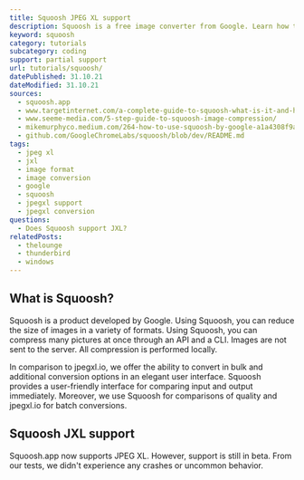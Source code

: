 ```yaml
---
title: Squoosh JPEG XL support
description: Squoosh is a free image converter from Google. Learn how to use JXL images within Squoosh.
keyword: squoosh
category: tutorials
subcategory: coding
support: partial support
url: tutorials/squoosh/
datePublished: 31.10.21
dateModified: 31.10.21
sources:
  - squoosh.app
  - www.targetinternet.com/a-complete-guide-to-squoosh-what-is-it-and-how-to-use-it/
  - www.seeme-media.com/5-step-guide-to-squoosh-image-compression/
  - mikemurphyco.medium.com/264-how-to-use-squoosh-by-google-a1a4308f9ab9
  - github.com/GoogleChromeLabs/squoosh/blob/dev/README.md
tags:
  - jpeg xl
  - jxl
  - image format
  - image conversion
  - google
  - squoosh
  - jpegxl support
  - jpegxl conversion
questions:
  - Does Squoosh support JXL?
relatedPosts:
  - thelounge
  - thunderbird
  - windows
---
```


## What is Squoosh?

Squoosh is a product developed by Google. Using Squoosh, you can reduce the size of images in a variety of formats. Using Squoosh, you can compress many pictures at once through an API and a CLI. Images are not sent to the server. All compression is performed locally.

In comparison to jpegxl.io, we offer the ability to convert in bulk and additional conversion options in an elegant user interface. Squoosh provides a user-friendly interface for comparing input and output immediately. Moreover, we use Squoosh for comparisons of quality and jpegxl.io for batch conversions.

## Squoosh JXL support

Squoosh.app now supports JPEG XL. However, support is still in beta.
From our tests, we didn't experience any crashes or uncommon behavior.

<Link text="Try Squoosh out today!" href="squoosh.app/" />
